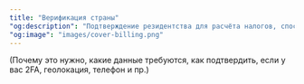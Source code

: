 ```yaml
---
title: "Верификация страны"
"og:description": "Подтверждение резидентства для расчёта налогов, способы прохождения"
"og:image": "images/cover-billing.png"
---
```


(Почему это нужно, какие данные требуются, как подтвердить, если у вас 2FA, геолокация, телефон и пр.)

